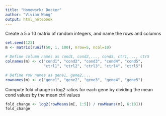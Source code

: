 ```yaml
---
title: "Homework: Docker"
author: "Vivian Wang"
output: html_notebook
---
```


Create a 5 x 10 matrix of random integers,
and name the rows and columns

```r
set.seed(123)
m <- matrix(runif(50, 1, 100), nrow=5, ncol=10) 

# Define column names as cond1, cond2,..., cond5, ctr1,..., ctr5
colnames(m) <- c("cond1", "cond2", "cond3", "cond4", "cond5",
                 "ctrl1", "ctrl2", "ctrl3", "ctrl4", "ctrl5")

# Define row names as gene1, gene2,...
rownames(m) <- c("gene1", "gene2", "gene3", "gene4", "gene5")
```

Compute fold change in log2 ratios for each gene
by dividing the mean cond values by the mean ctrl values

```r
fold_change <- log2(rowMeans(m[, 1:5]) / rowMeans(m[, 6:10]))
fold_change
```